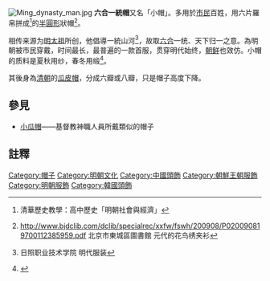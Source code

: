 [[File:Ming_dynasty_man.jpg|thumb]]
'''六合一統帽'''又名「小帽」。多用於[[市民|市民]]百姓，用六片羅帛拼成<ref>{{cite web |url=http://vm.nthu.edu.tw/history/histeach/9-9-1.html |title=存档副本 |accessdate=2009-10-14 |deadurl=yes |archiveurl=https://web.archive.org/web/20090414020018/http://vm.nthu.edu.tw/history/histeach/9-9-1.html |archivedate=2009-04-14 }} 清華歷史教學：高中歷史「明朝社會與經濟」</ref>的[[半圓形|半圓形]]狀帽<ref>http://www.bjdclib.com/dclib/specialrec/xxfw/fswh/200908/P020090819700112385959.pdf {{Wayback|url=http://www.bjdclib.com/dclib/specialrec/xxfw/fswh/200908/P020090819700112385959.pdf |date=20160304202010 }}  北京市東城區圖書館  元代的花鸟绣夹衫</ref>。

相传来源为[[明太祖|明太祖]]所创，他倡導一統山河<ref>{{cite web |url=http://222.133.182.245/janms/admin/editer/UploadFile/200552001346759.ppt |title=存档副本 |accessdate=2009-10-14 |deadurl=yes |archiveurl=https://web.archive.org/web/20160304125826/http://222.133.182.245/janms/admin/editer/UploadFile/200552001346759.ppt |archivedate=2016-03-04 }}  日照职业技术学院  明代服装</ref>，故取[[六合|六合]]一统、天下归一之意。為明朝被市民穿戴，时间最长，最普遍的一款首服，贯穿明代始终，[[李氏朝鮮|朝鲜]]也效仿。小帽的质料是夏秋用纱，春冬用缎<ref>{{Cite web |url=http://www.cctv.com/science/special/C15832/20060710/104536.shtml |title=存档副本 |accessdate=2009-10-14 |archive-date=2010-11-20 |archive-url=https://web.archive.org/web/20101120233121/http://www.cctv.com/science/special/C15832/20060710/104536.shtml |dead-url=no }}</ref>。

其後身為[[清朝|清朝]]的[[瓜皮帽|瓜皮帽]]，分成六瓣或八瓣，只是帽子高度下降。

==參見==
*[[小瓜帽|小瓜帽]]——基督教神職人員所戴類似的帽子
==註釋==
<div class="references-small">
<references />
</div>

{{Clothes-stub}}

[[Category:帽子|Category:帽子]]
[[Category:明朝文化|Category:明朝文化]]
[[Category:中國頭飾|Category:中國頭飾]]
[[Category:朝鮮王朝服飾|Category:朝鮮王朝服飾]]
[[Category:明朝服飾|Category:明朝服飾]]
[[Category:韓國頭飾|Category:韓國頭飾]]